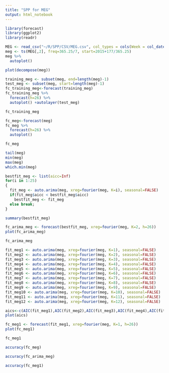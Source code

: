 ```yaml
---
title: "SPP for MEG"
output: html_notebook
---
```


```r
library(forecast)
library(ggplot2)
library(readr)
```

```r
MEG <- read_csv("~/R/SPP/CSV/MEG.csv", col_types = cols(Week = col_date(format = "%Y-%m-%d")))
meg <- ts(MEG[,2], freq=365.25/7, start=2015+177/365.25)
meg %>%
  autoplot()
```

```r
plot(decompose(meg))
```

```r
training_meg <- subset(meg, end=length(meg)-1)
test_meg <- subset(meg, start=length(meg)-1)
fc_training_meg<-forecast(training_meg)
fc_training_meg %>%
  forecast(h=26) %>%
  autoplot() +autolayer(test_meg)
```

```r
fc_training_meg
```

```r
fc_meg<-forecast(meg)
fc_meg %>%
  forecast(h=26) %>%
  autoplot()
```

```r
fc_meg
```

```r
tail(meg)
min(meg)
max(meg)
which.min(meg)
```

```r
bestfit_meg <- list(aicc=Inf)
for(i in 1:25)
{
  fit_meg <- auto.arima(meg, xreg=fourier(meg, K=i), seasonal=FALSE)
  if(fit_meg$aicc < bestfit_meg$aicc)
    bestfit_meg <- fit_meg
  else break;
}
```

```r
summary(bestfit_meg)
```

```r
fc_arima_meg <- forecast(bestfit_meg, xreg=fourier(meg, K=2, h=26))
plot(fc_arima_meg)
```

```r
fc_arima_meg
```

```r
fit_meg1 <- auto.arima(meg, xreg=fourier(meg, K=1), seasonal=FALSE)
fit_meg2 <- auto.arima(meg, xreg=fourier(meg, K=2), seasonal=FALSE)
fit_meg3 <- auto.arima(meg, xreg=fourier(meg, K=3), seasonal=FALSE)
fit_meg4 <- auto.arima(meg, xreg=fourier(meg, K=4), seasonal=FALSE)
fit_meg5 <- auto.arima(meg, xreg=fourier(meg, K=5), seasonal=FALSE)
fit_meg6 <- auto.arima(meg, xreg=fourier(meg, K=6), seasonal=FALSE)
fit_meg7 <- auto.arima(meg, xreg=fourier(meg, K=7), seasonal=FALSE)
fit_meg8 <- auto.arima(meg, xreg=fourier(meg, K=8), seasonal=FALSE)
fit_meg9 <- auto.arima(meg, xreg=fourier(meg, K=9), seasonal=FALSE)
fit_meg10 <- auto.arima(meg, xreg=fourier(meg, K=10), seasonal=FALSE)
fit_meg11 <- auto.arima(meg, xreg=fourier(meg, K=11), seasonal=FALSE)
fit_meg12 <- auto.arima(meg, xreg=fourier(meg, K=12), seasonal=FALSE)
```

```r
aics<-c(AIC(fit_meg1),AIC(fit_meg2),AIC(fit_meg3),AIC(fit_meg4),AIC(fit_meg5),AIC(fit_meg6),AIC(fit_meg7),AIC(fit_meg8),AIC(fit_meg9),AIC(fit_meg10),AIC(fit_meg11),AIC(fit_meg12))
plot(aics)
```

```r
fc_meg1 <- forecast(fit_meg1, xreg=fourier(meg, K=1, h=26))
plot(fc_meg1)
```

```r
fc_meg1
```

```r
accuracy(fc_meg)
```

```r
accuracy(fc_arima_meg)
```

```r
accuracy(fc_meg1)
```